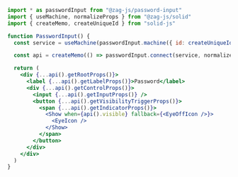 ```jsx
import * as passwordInput from "@zag-js/password-input"
import { useMachine, normalizeProps } from "@zag-js/solid"
import { createMemo, createUniqueId } from "solid-js"

function PasswordInput() {
  const service = useMachine(passwordInput.machine({ id: createUniqueId() }))

  const api = createMemo(() => passwordInput.connect(service, normalizeProps))

  return (
    <div {...api().getRootProps()}>
      <label {...api().getLabelProps()}>Password</label>
      <div {...api().getControlProps()}>
        <input {...api().getInputProps()} />
        <button {...api().getVisibilityTriggerProps()}>
          <span {...api().getIndicatorProps()}>
            <Show when={api().visible} fallback={<EyeOffIcon />}>
              <EyeIcon />
            </Show>
          </span>
        </button>
      </div>
    </div>
  )
}
```
